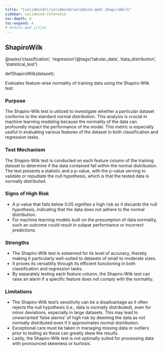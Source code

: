 ```yaml
---
title: "[validmind](/validmind/validmind.qmd).ShapiroWilk"
sidebar: validmind-reference
toc-depth: 4
toc-expand: 4
# module.qmd.jinja2
---
```


<!-- function.qmd.jinja2 -->

## ShapiroWilk{.suffix}

<!-- signatures.jinja2 -->

::: {.signature}

<span class="decorators"><span class="decorator">@<span class="n">tasks(<span class="s">'classification'</span>, <span class="s">'regression'</span>)</span></span><span class="decorator">@<span class="n">tags(<span class="s">'tabular_data'</span>, <span class="s">'data_distribution'</span>, <span class="s">'statistical_test'</span>)</span></span></span>

<span class="kw">def</span><span class="name">ShapiroWilk</span>(<span class="param"><span class="n">dataset</span></span>):

:::

<!-- docstring.jinja2 -->

Evaluates feature-wise normality of training data using the Shapiro-Wilk test.

### Purpose

The Shapiro-Wilk test is utilized to investigate whether a particular dataset conforms to the standard normal distribution. This analysis is crucial in machine learning modeling because the normality of the data can profoundly impact the performance of the model. This metric is especially useful in evaluating various features of the dataset in both classification and regression tasks.

### Test Mechanism

The Shapiro-Wilk test is conducted on each feature column of the training dataset to determine if the data contained fall within the normal distribution. The test presents a statistic and a p-value, with the p-value serving to validate or repudiate the null hypothesis, which is that the tested data is normally distributed.

### Signs of High Risk

- A p-value that falls below 0.05 signifies a high risk as it discards the null hypothesis, indicating that the data does not adhere to the normal distribution.
- For machine learning models built on the presumption of data normality, such an outcome could result in subpar performance or incorrect predictions.

### Strengths

- The Shapiro-Wilk test is esteemed for its level of accuracy, thereby making it particularly well-suited to datasets of small to moderate sizes.
- It proves its versatility through its efficient functioning in both classification and regression tasks.
- By separately testing each feature column, the Shapiro-Wilk test can raise an alarm if a specific feature does not comply with the normality.

### Limitations

- The Shapiro-Wilk test's sensitivity can be a disadvantage as it often rejects the null hypothesis (i.e., data is normally distributed), even for minor deviations, especially in large datasets. This may lead to unwarranted 'false alarms' of high risk by deeming the data as not normally distributed even if it approximates normal distribution.
- Exceptional care must be taken in managing missing data or outliers prior to testing as these can greatly skew the results.
- Lastly, the Shapiro-Wilk test is not optimally suited for processing data with pronounced skewness or kurtosis.
